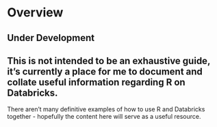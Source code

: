 # Overview {.unnumbered}

::: callout-caution
## Under Development
:::

::: callout-note
## This is not intended to be an exhaustive guide, it's currently a place for me to document and collate useful information regarding R on Databricks.
:::

There aren't many definitive examples of how to use R and Databricks together - hopefully the content here will serve as a useful resource.
